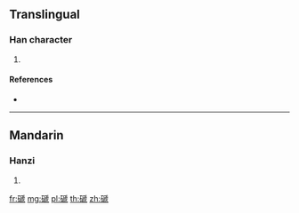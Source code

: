 {{character info/new}}
==Translingual==

===Han character===
{{Han char|rn=112|rad=石|as=10|sn=15|four=12617|canj=MRHYU}}

# {{defn|Han|sort=石10}}

====References====
* {{Han ref|kx=0834.160|dkj=24384|dj=1251.130|hdz=42447.140|uh=78C3|ud=30915|bh=E6C8|bd=59080}}

----

==Mandarin==

===Hanzi===
{{cmn-hanzi|pin=[[sī]] ([[si1]])|wg=ssu<sup>1</sup>}}

# {{defn|lang=cmn|sort=石10}}

[[fr:磃]]
[[mg:磃]]
[[pl:磃]]
[[th:磃]]
[[zh:磃]]